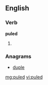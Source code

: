 ==English==

===Verb===
'''puled'''

# {{past of|[[pule]]}}

===Anagrams===
* [[duple#English|duple]]

[[mg:puled]]
[[vi:puled]]